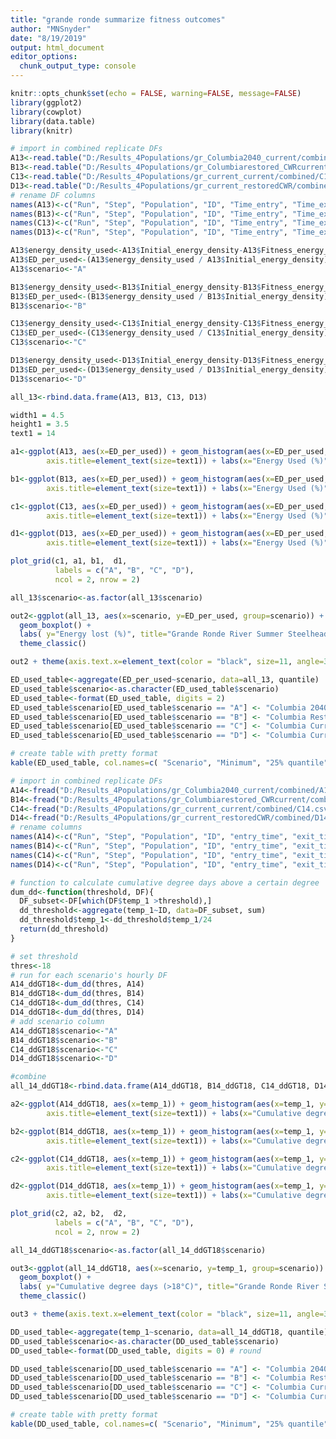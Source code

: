 ```yaml
---
title: "grande ronde summarize fitness outcomes"
author: "MNSnyder"
date: "8/19/2019"
output: html_document
editor_options: 
  chunk_output_type: console
---
```


```r
knitr::opts_chunk$set(echo = FALSE, warning=FALSE, message=FALSE)
library(ggplot2)
library(cowplot)
library(data.table)
library(knitr)

```


```r
# import in combined replicate DFs
A13<-read.table("D:/Results_4Populations/gr_Columbia2040_current/combined/A13.csv", header=TRUE, sep=",")
B13<-read.table("D:/Results_4Populations/gr_Columbiarestored_CWRcurrent/combined/B13.csv", header=TRUE, sep=",")
C13<-read.table("D:/Results_4Populations/gr_current_current/combined/C13.csv", header=TRUE, sep=",")
D13<-read.table("D:/Results_4Populations/gr_current_restoredCWR/combined/D13.csv", header=TRUE, sep=",")
# rename DF columns
names(A13)<-c("Run", "Step", "Population", "ID", "Time_entry", "Time_exit", "Time_in_system", "Time_remaining", "Total_hours_cold_water", "Initial_weight", "Initial_energy_density", "Fitness_weight", "Fitness_energy_density", "Fitness_energy")
names(B13)<-c("Run", "Step", "Population", "ID", "Time_entry", "Time_exit", "Time_in_system", "Time_remaining", "Total_hours_cold_water", "Initial_weight", "Initial_energy_density", "Fitness_weight", "Fitness_energy_density", "Fitness_energy")
names(C13)<-c("Run", "Step", "Population", "ID", "Time_entry", "Time_exit", "Time_in_system", "Time_remaining", "Total_hours_cold_water", "Initial_weight", "Initial_energy_density", "Fitness_weight", "Fitness_energy_density", "Fitness_energy")
names(D13)<-c("Run", "Step", "Population", "ID", "Time_entry", "Time_exit", "Time_in_system", "Time_remaining", "Total_hours_cold_water", "Initial_weight", "Initial_energy_density", "Fitness_weight", "Fitness_energy_density", "Fitness_energy")

```

```r
A13$energy_density_used<-A13$Initial_energy_density-A13$Fitness_energy_density
A13$ED_per_used<-(A13$energy_density_used / A13$Initial_energy_density) * 100
A13$scenario<-"A"

B13$energy_density_used<-B13$Initial_energy_density-B13$Fitness_energy_density
B13$ED_per_used<-(B13$energy_density_used / B13$Initial_energy_density) * 100
B13$scenario<-"B"

C13$energy_density_used<-C13$Initial_energy_density-C13$Fitness_energy_density
C13$ED_per_used<-(C13$energy_density_used / C13$Initial_energy_density) * 100
C13$scenario<-"C"

D13$energy_density_used<-D13$Initial_energy_density-D13$Fitness_energy_density
D13$ED_per_used<-(D13$energy_density_used / D13$Initial_energy_density) * 100
D13$scenario<-"D"

all_13<-rbind.data.frame(A13, B13, C13, D13)
```

```r
width1 = 4.5
height1 = 3.5
text1 = 14
```

```r
a1<-ggplot(A13, aes(x=ED_per_used)) + geom_histogram(aes(x=ED_per_used, y=100 * (..count..)/sum(..count..))) + xlim(0,15) + ylim(0,25) + theme_classic() + theme(legend.position="none", axis.text=element_text(size=text1),
        axis.title=element_text(size=text1)) + labs(x="Energy Used (%)", y="Percent", title="Columbia 2040, CWR Current") 
```

```r
b1<-ggplot(B13, aes(x=ED_per_used)) + geom_histogram(aes(x=ED_per_used, y=100 * (..count..)/sum(..count..))) + xlim(0,15) + ylim(0,25) + theme_classic() + theme(legend.position="none", axis.text=element_text(size=text1),
        axis.title=element_text(size=text1)) + labs(x="Energy Used (%)", y="Percent", title="Columbia Restored, CWR Current")
```

```r
c1<-ggplot(C13, aes(x=ED_per_used)) + geom_histogram(aes(x=ED_per_used, y=100 * (..count..)/sum(..count..))) + xlim(0,15) + ylim(0,25) + theme_classic() + theme(legend.position="none", axis.text=element_text(size=text1),
        axis.title=element_text(size=text1)) + labs(x="Energy Used (%)", y="Percent", title="Columbia Current, CWR Current")
```

```r
d1<-ggplot(D13, aes(x=ED_per_used)) + geom_histogram(aes(x=ED_per_used, y=100 * (..count..)/sum(..count..))) + xlim(0,15) + ylim(0,25) + theme_classic() + theme(legend.position="none", axis.text=element_text(size=text1),
        axis.title=element_text(size=text1)) + labs(x="Energy Used (%)", y="Percent", title="Columbia Current, CWR Restored")
```

```r
plot_grid(c1, a1, b1,  d1, 
          labels = c("A", "B", "C", "D"),
          ncol = 2, nrow = 2)
```


```r
all_13$scenario<-as.factor(all_13$scenario)

out2<-ggplot(all_13, aes(x=scenario, y=ED_per_used, group=scenario)) +   
  geom_boxplot() + 
  labs( y="Energy lost (%)", title="Grande Ronde River Summer Steelhead") + 
  theme_classic() 

out2 + theme(axis.text.x=element_text(color = "black", size=11, angle=30, vjust=.8, hjust=0.8), axis.title.x=element_blank(),) + scale_x_discrete(limits=c("C", "A", "B", "D"), labels=c("Columbia Current,\n CWR Current", "Columbia 2040,\n CWR Current", "Columbia Restored,\n CWR Current",  "Columbia Current,\n CWR Restored")) 
```


```r
ED_used_table<-aggregate(ED_per_used~scenario, data=all_13, quantile)
ED_used_table$scenario<-as.character(ED_used_table$scenario)
ED_used_table<-format(ED_used_table, digits = 2)
ED_used_table$scenario[ED_used_table$scenario == "A"] <- "Columbia 2040, CWR Current"
ED_used_table$scenario[ED_used_table$scenario == "B"] <- "Columbia Restored, CWR Current"
ED_used_table$scenario[ED_used_table$scenario == "C"] <- "Columbia Current, CWR Current"
ED_used_table$scenario[ED_used_table$scenario == "D"] <- "Columbia Current, CWR Restored"

# create table with pretty format
kable(ED_used_table, col.names=c( "Scenario", "Minimum", "25% quantile","Median", "75% quantile", "Maximum"),row.names=FALSE, caption="Table 1. Percent energy used across different HexSim thermalscapes summarized for Grande Ronde River Summer Steelhead.", digits=1)
```


```r
# import in combined replicate DFs
A14<-fread("D:/Results_4Populations/gr_Columbia2040_current/combined/A14.csv", header=TRUE, sep=",")
B14<-fread("D:/Results_4Populations/gr_Columbiarestored_CWRcurrent/combined/B14.csv", header=TRUE, sep=",")
C14<-fread("D:/Results_4Populations/gr_current_current/combined/C14.csv", header=TRUE, sep=",")
D14<-fread("D:/Results_4Populations/gr_current_restoredCWR/combined/D14.csv", header=TRUE, sep=",")
# rename columns
names(A14)<-c("Run", "Step", "Population", "ID", "entry_time", "exit_time", "time_in_system", "time_at_terminus", "river_km", "motivation", "temp_1", "temp_mean", "energy_density", "weight", "energy", "selector", "avoidance", "hours_cold_water_episodic", "hours_cold_water_total", "refuge_id", "hydropower")
names(B14)<-c("Run", "Step", "Population", "ID", "entry_time", "exit_time", "time_in_system", "time_at_terminus", "river_km", "motivation", "temp_1", "temp_mean", "energy_density", "weight", "energy", "selector", "avoidance", "hours_cold_water_episodic", "hours_cold_water_total", "refuge_id", "hydropower")
names(C14)<-c("Run", "Step", "Population", "ID", "entry_time", "exit_time", "time_in_system", "time_at_terminus", "river_km", "motivation", "temp_1", "temp_mean", "energy_density", "weight", "energy", "selector", "avoidance", "hours_cold_water_episodic", "hours_cold_water_total", "refuge_id", "hydropower")
names(D14)<-c("Run", "Step", "Population", "ID", "entry_time", "exit_time", "time_in_system", "time_at_terminus", "river_km", "motivation", "temp_1", "temp_mean", "energy_density", "weight", "energy", "selector", "avoidance", "hours_cold_water_episodic", "hours_cold_water_total", "refuge_id", "hydropower")

```


```r
# function to calculate cumulative degree days above a certain degree
dum_dd<-function(threshold, DF){
  DF_subset<-DF[which(DF$temp_1 >threshold),]
  dd_threshold<-aggregate(temp_1~ID, data=DF_subset, sum)
  dd_threshold$temp_1<-dd_threshold$temp_1/24
  return(dd_threshold)
}

# set threshold
thres<-18
# run for each scenario's hourly DF
A14_ddGT18<-dum_dd(thres, A14)
B14_ddGT18<-dum_dd(thres, B14)
C14_ddGT18<-dum_dd(thres, C14)
D14_ddGT18<-dum_dd(thres, D14)
# add scenario column
A14_ddGT18$scenario<-"A"
B14_ddGT18$scenario<-"B"
C14_ddGT18$scenario<-"C"
D14_ddGT18$scenario<-"D"

#combine
all_14_ddGT18<-rbind.data.frame(A14_ddGT18, B14_ddGT18, C14_ddGT18, D14_ddGT18)

```


```r
a2<-ggplot(A14_ddGT18, aes(x=temp_1)) + geom_histogram(aes(x=temp_1, y=100 * (..count..)/sum(..count..))) + xlim(0,1000) + ylim(0,25) + theme_classic() + theme(legend.position="none", axis.text=element_text(size=text1),
        axis.title=element_text(size=text1)) + labs(x="Cumulative degree days (>18°C)", y="Percent", title="Columbia 2040, CWR Current") 
```

```r
b2<-ggplot(B14_ddGT18, aes(x=temp_1)) + geom_histogram(aes(x=temp_1, y=100 * (..count..)/sum(..count..))) + xlim(0,1000) + ylim(0,25) + theme_classic() + theme(legend.position="none", axis.text=element_text(size=text1),
        axis.title=element_text(size=text1)) + labs(x="Cumulative degree days (>18°C)", y="Percent", title="Columbia Restored, CWR Current")
```

```r
c2<-ggplot(C14_ddGT18, aes(x=temp_1)) + geom_histogram(aes(x=temp_1, y=100 * (..count..)/sum(..count..))) + xlim(0,1000) + ylim(0,25) + theme_classic() + theme(legend.position="none", axis.text=element_text(size=text1),
        axis.title=element_text(size=text1)) + labs(x="Cumulative degree days (>18°C)", y="Percent", title="Columbia Current, CWR Current")
```

```r
d2<-ggplot(D14_ddGT18, aes(x=temp_1)) + geom_histogram(aes(x=temp_1, y=100 * (..count..)/sum(..count..))) + xlim(0,1000) + ylim(0,25) + theme_classic() + theme(legend.position="none", axis.text=element_text(size=text1),
        axis.title=element_text(size=text1)) + labs(x="Cumulative degree days (>18°C)", y="Percent", title="Columbia Current, CWR Restored")
```

```r
plot_grid(c2, a2, b2,  d2, 
          labels = c("A", "B", "C", "D"),
          ncol = 2, nrow = 2)
```



```r
all_14_ddGT18$scenario<-as.factor(all_14_ddGT18$scenario)

out3<-ggplot(all_14_ddGT18, aes(x=scenario, y=temp_1, group=scenario)) +   
  geom_boxplot() + 
  labs( y="Cumulative degree days (>18°C)", title="Grande Ronde River Summer Steelhead") + 
  theme_classic() 

out3 + theme(axis.text.x=element_text(color = "black", size=11, angle=30, vjust=.8, hjust=0.8), axis.title.x=element_blank(),) + scale_x_discrete(limits=c("C", "A", "B", "D"), labels=c("Columbia Current,\n CWR Current", "Columbia 2040,\n CWR Current", "Columbia Restored,\n CWR Current",  "Columbia Current,\n CWR Restored")) 
```

```r
DD_used_table<-aggregate(temp_1~scenario, data=all_14_ddGT18, quantile)
DD_used_table$scenario<-as.character(DD_used_table$scenario)
DD_used_table<-format(DD_used_table, digits = 0) # round 

DD_used_table$scenario[DD_used_table$scenario == "A"] <- "Columbia 2040, CWR Current"
DD_used_table$scenario[DD_used_table$scenario == "B"] <- "Columbia Restored, CWR Current"
DD_used_table$scenario[DD_used_table$scenario == "C"] <- "Columbia Current, CWR Current"
DD_used_table$scenario[DD_used_table$scenario == "D"] <- "Columbia Current, CWR Restored"

# create table with pretty format
kable(DD_used_table, col.names=c( "Scenario", "Minimum", "25% quantile","Median", "75% quantile", "Maximum"),row.names=FALSE, caption="Table 2. Cumulative degree days (>18°C) used across different HexSim thermalscapes summarized for Grande Ronde River Summer Steelhead.", digits=1)
```